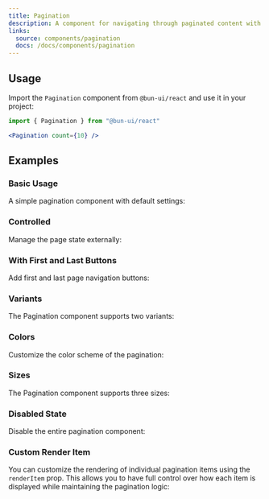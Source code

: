 ```yaml
---
title: Pagination
description: A component for navigating through paginated content with customizable page ranges and navigation controls.
links:
  source: components/pagination
  docs: /docs/components/pagination
---
```


<ComponentPreview name="pagination-basic" />

## Usage

Import the `Pagination` component from `@bun-ui/react` and use it in your project:

```jsx
import { Pagination } from "@bun-ui/react"
```

```jsx
<Pagination count={10} />
```

## Examples

### Basic Usage

A simple pagination component with default settings:

<ComponentPreview name="pagination-basic" />

### Controlled

Manage the page state externally:

<ComponentPreview name="pagination-controlled" />

### With First and Last Buttons

Add first and last page navigation buttons:

<ComponentPreview name="pagination-first-last" />

### Variants

The Pagination component supports two variants:

<ComponentPreview name="pagination-variants" />

### Colors

Customize the color scheme of the pagination:

<ComponentPreview name="pagination-colors" />

### Sizes

The Pagination component supports three sizes:

<ComponentPreview name="pagination-sizes" />

### Disabled State

Disable the entire pagination component:

<ComponentPreview name="pagination-disabled" />

### Custom Render Item

You can customize the rendering of individual pagination items using the `renderItem` prop.
This allows you to have full control over how each item is displayed
while maintaining the pagination logic:

<ComponentPreview name="pagination-custom-render" />

